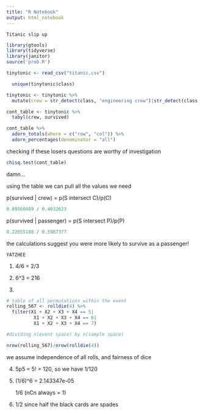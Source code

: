 ```yaml
---
title: "R Notebook"
output: html_notebook
---
```


    Titanic slip up
    
```r
library(gtools)
library(tidyverse)
library(janitor)
source('prob.R')

tinytonic <- read_csv("titanic.csv")
```

```r

  unique(tinytonic$class)
```


```r
tinytonic <- tinytonic %>% 
  mutate(crew = str_detect(class, "engineering crew")|str_detect(class, "deck crew")|str_detect(class, "restaurant staff")|str_detect(class, "victualling crew"))
```


```r
cont_table <- tinytonic %>% 
  tabyl(crew, survived)
```

```r
cont_table %>% 
  adorn_totals(where = c("row", "col")) %>% 
  adorn_percentages(denominator = "all")
```


checking if these losers questions are worthy of investigation 
```r
chisq.test(cont_table)
```
damn...


using the table we can pull all the values we need

p(survived | crew) = p(S intersect C)/p(C)
```r
0.09560489 / 0.4032623
```

p(survived | passenger) = p(S intersect P)/p(P)

```r
0.22655188 / 0.5967377
```

the calculations suggest you were more likely to survive as a passenger!



    YATZHEE
    
1. 4/6 = 2/3

2. 6^3 = 216

3. 

```r

# table of all permutations within the event
rolling_567 <- rolldie(4) %>% 
  filter(X1 + X2 + X3 + X4 == 5|
          X1 + X2 + X3 + X4 == 6|
          X1 + X2 + X3 + X4 == 7)

#dividing n(event space) by n(sample space)

nrow(rolling_567)/nrow(rolldie(4))
```

we assume independence of all rolls, and fairness of dice

4. 5p5 = 5! = 120, so we have 1/120

5. (1/6)^6 = 2.143347e-05
    
    1/6 (nCn always = 1)
    
6. 1/2 since half the black cards are spades
      